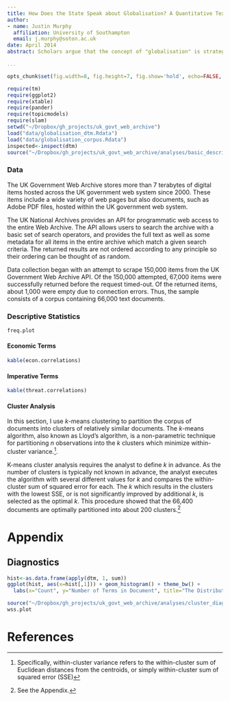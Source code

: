 ```yaml
---
title: How Does the State Speak about Globalisation? A Quantitative Text-Mining Approach
author:
- name: Justin Murphy
  affiliation: University of Southampton
  email: j.murphy@soton.ac.uk
date: April 2014
abstract: Scholars argue that the concept of "globalisation" is strategically deployed by governments to rationalise their policy choices [@Hay:2011dh]. This article is the first large-scale quantitative assessment of this argument, using text-mining and machine learning techniques to analyze more than 60,000 government web pages. Specifically, this article exploits the newly released United Kingdom Government Web Archive to analyze a random sample of web pages published across the entire UK government web system between 2000 and 2013.

...
```


```r
opts_chunk$set(fig.width=8, fig.height=7, fig.show='hold', echo=FALSE, message=FALSE, warning=FALSE, error=FALSE) 
```


```r
require(tm)
require(ggplot2)
require(xtable)
require(pander)
require(topicmodels)
require(slam)
setwd("~/Dropbox/gh_projects/uk_govt_web_archive")
load("data/globalisation_dtm.Rdata")
load("data/globalisation_corpus.Rdata")
inspected<-inspect(dtm)
source("~/Dropbox/gh_projects/uk_govt_web_archive/analyses/basic_descriptives.R")
```

### Data

The UK Government Web Archive stores more than 7 terabytes of digital items hosted across the UK government web system since 2000. These items include a wide variety of web pages but also documents, such as Adobe PDF files, hosted within the UK government web system.  

The UK National Archives provides an API for programmatic web access to the entire Web Archive. The API allows users to search the archive with a basic set of search operators, and provides the full text as well as some metadata for all items in the entire archive which match a given search criteria. The returned results are not ordered according to any principle so their ordering can be thought of as random.

Data collection began with an attempt to scrape 150,000 items from the UK Government Web Archive API. Of the 150,000 attempted, 67,000 items were successfully returned before the request timed-out. Of the returned items, about 1,000 were empty due to connection errors. Thus, the sample consists of a corpus containing 66,000 text documents.




### Descriptive Statistics
```r
freq.plot
```

\pagebreak

#### Economic Terms
```r
kable(econ.correlations) 
```

\pagebreak

#### Imperative Terms
```r
kable(threat.correlations) 
```
\pagebreak

#### Cluster Analysis

In this section, I use *k*-means clustering to partition the corpus of documents into clusters of relatively similar documents. The *k*-means algorithm, also known as Lloyd's algorithm, is a non-parametric technique for partitioning *n* observations into the *k* clusters which minimize within-cluster variance.^[Specifically, within-cluster variance refers to the within-cluster sum of Euclidean distances from the centroids, or simply within-cluster sum of squared error (SSE)]. 

K-means cluster analysis requires the analyst to define *k* in advance. As the number of clusters is typically not known in advance, the analyst executes the algorithm with several different values for *k* and compares the within-cluster sum of squared error for each. The *k* which results in the clusters with the lowest SSE, or is not significantly improved by additional *k*, is selected as the optimal *k*. This procedure showed that the 66,400 documents are optimally partitioned into about 200 clusters.^[See the Appendix.]

\pagebreak

# Appendix

## Diagnostics

```r
hist<-as.data.frame(apply(dtm, 1, sum))
ggplot(hist, aes(x=hist[,1])) + geom_histogram() + theme_bw() +
  labs(x="Count", y="Number of Terms in Document", title="The Distribution of Document Length")
```

```r
source("~/Dropbox/gh_projects/uk_govt_web_archive/analyses/cluster_diagnose_k.R")
wss.plot
```


\pagebreak

# References
\setlength{\parindent}{-0.2in}
\setlength{\leftskip}{0.2in}
\setlength{\parskip}{8pt}
\vspace*{-0.2in}
\noindent